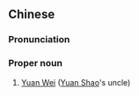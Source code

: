 ==Chinese==
{{zh-forms}}

===Pronunciation===
{{zh-pron
|m=Yuán Wěi
|cat=pn
}}

===Proper noun===
{{zh-proper noun}}

# [[w:Yuan Wei|Yuan Wei]] ([[w:Yuan Shao|Yuan Shao]]'s uncle)